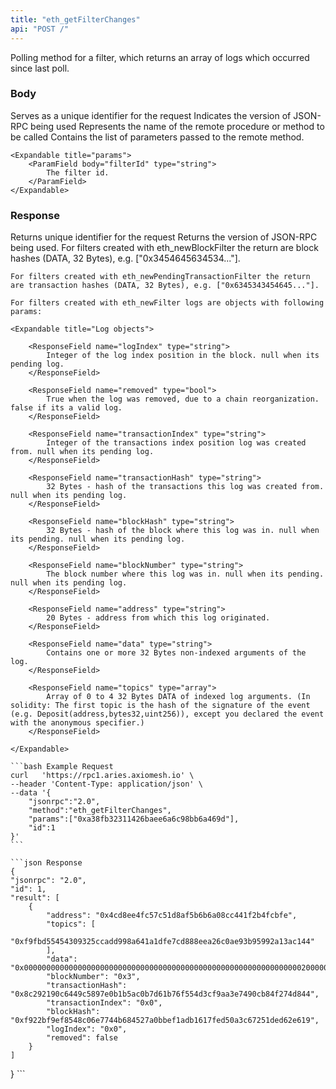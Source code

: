 ```yaml
---
title: "eth_getFilterChanges"
api: "POST /"
---
```


Polling method for a filter, which returns an array of logs which occurred since last poll.

### Body

<ParamField body="id" type="number" placeholder="1">
  Serves as a unique identifier for the request
</ParamField>

<ParamField body="jsonrpc" type="string" placeholder="2.0">
  Indicates the version of JSON-RPC being used
</ParamField>

<ParamField body="method" type="string" placeholder="eth_getFilterChanges">
  Represents the name of the remote procedure or method to be called
</ParamField>

<ParamField body="params" type="array">
    Contains the list of parameters passed to the remote method.

    <Expandable title="params">
        <ParamField body="filterId" type="string">
            The filter id.
        </ParamField>
    </Expandable>
</ParamField>

### Response

<ResponseField name="id" type="number">
    Returns unique identifier for the request
</ResponseField>

<ResponseField name="jsonrpc" type="string">
    Returns the version of JSON-RPC being used.
</ResponseField>

<ResponseField name="result" type="array">
    For filters created with eth_newBlockFilter the return are block hashes (DATA, 32 Bytes), e.g. ["0x3454645634534..."].

    For filters created with eth_newPendingTransactionFilter the return are transaction hashes (DATA, 32 Bytes), e.g. ["0x6345343454645..."].

    For filters created with eth_newFilter logs are objects with following params:

    <Expandable title="Log objects">

        <ResponseField name="logIndex" type="string">
            Integer of the log index position in the block. null when its pending log.
        </ResponseField>

        <ResponseField name="removed" type="bool">
            True when the log was removed, due to a chain reorganization. false if its a valid log.
        </ResponseField>

        <ResponseField name="transactionIndex" type="string">
            Integer of the transactions index position log was created from. null when its pending log.
        </ResponseField>

        <ResponseField name="transactionHash" type="string">
            32 Bytes - hash of the transactions this log was created from. null when its pending log.
        </ResponseField>

        <ResponseField name="blockHash" type="string">
            32 Bytes - hash of the block where this log was in. null when its pending. null when its pending log.
        </ResponseField>

        <ResponseField name="blockNumber" type="string">
            The block number where this log was in. null when its pending. null when its pending log.
        </ResponseField>

        <ResponseField name="address" type="string">
            20 Bytes - address from which this log originated.
        </ResponseField>

        <ResponseField name="data" type="string">
            Contains one or more 32 Bytes non-indexed arguments of the log.
        </ResponseField>

        <ResponseField name="topics" type="array">
            Array of 0 to 4 32 Bytes DATA of indexed log arguments. (In solidity: The first topic is the hash of the signature of the event (e.g. Deposit(address,bytes32,uint256)), except you declared the event with the anonymous specifier.)
        </ResponseField>

    </Expandable>

</ResponseField>

<RequestExample>

    ```bash Example Request
    curl   'https://rpc1.aries.axiomesh.io' \
    --header 'Content-Type: application/json' \
    --data '{
        "jsonrpc":"2.0",
        "method":"eth_getFilterChanges",
        "params":["0xa38fb32311426baee6a6c98bb6a469d"],
        "id":1
    }'
    ```

</RequestExample>

<ResponseExample>

    ```json Response
    {
    "jsonrpc": "2.0",
    "id": 1,
    "result": [
        {
            "address": "0x4cd8ee4fc57c51d8af5b6b6a08cc441f2b4fcbfe",
            "topics": [
                "0xf9fbd55454309325ccadd998a641a1dfe7cd888eea26c0ae93b95992a13ac144"
            ],
            "data": "0x000000000000000000000000000000000000000000000000000000000000002000000000000000000000000000000000000000000000000000000000000000047465737400000000000000000000000000000000000000000000000000000000",
            "blockNumber": "0x3",
            "transactionHash": "0x8c292190c6449c5897e0b1b5ac0b7d61b76f554d3cf9aa3e7490cb84f274d844",
            "transactionIndex": "0x0",
            "blockHash": "0xf922bf9ef8548c06e7744b684527a0bbef1adb1617fed50a3c67251ded62e619",
            "logIndex": "0x0",
            "removed": false
        }
    ]
}
    ```

</ResponseExample>